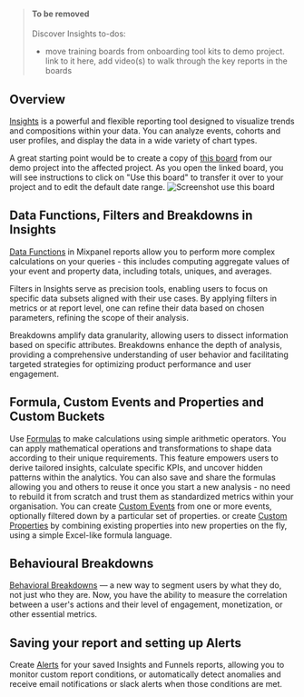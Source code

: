 > #### To be removed
> Discover Insights
> to-dos:
> - move training boards from onboarding tool kits to demo project. link to it here, add video(s) to walk through the key reports in the boards

## Overview
[Insights](/docs/reports/insights) is a powerful and flexible reporting tool designed to visualize trends and compositions within your data. You can analyze events, cohorts and user profiles, and display the data in a wide variety of chart types.

A great starting point would be to create a copy of [this board](https://mixpanel.com/s/31c4uP) from our demo project into the affected project. As you open the linked board, you will see instructions to click on "Use this board" to transfer it over to your project and to edit the default date range.
![Screenshot use this board](/tracking_id_limits_copy_board.png)

## Data Functions, Filters and Breakdowns in Insights
[Data Functions](/docs/reports/insights#insights-data-functions-operators-and-calculations) in Mixpanel reports allow you to perform more complex calculations on your queries - this includes computing aggregate values of your event and property data, including totals, uniques, and averages.

Filters in Insights serve as precision tools, enabling users to focus on specific data subsets aligned with their use cases. By applying filters in metrics or at report level, one can refine their data based on chosen parameters, refining the scope of their analysis.

Breakdowns amplify data granularity, allowing users to dissect information based on specific attributes. Breakdowns enhance the depth of analysis, providing a comprehensive understanding of user behavior and facilitating targeted strategies for optimizing product performance and user engagement.

## Formula, Custom Events and Properties and Custom Buckets
Use [Formulas](/docs/reports/insights#formulas) to make calculations using simple arithmetic operators. You can apply mathematical operations and transformations to shape data according to their unique requirements. This feature empowers users to derive tailored insights, calculate specific KPIs, and uncover hidden patterns within the analytics. You can also save and share the formulas allowing you and others to reuse it once you start a new analysis - no need to rebuild it from scratch and trust them as standardized metrics within your organisation.
You can create [Custom Events](/docs/features/custom-events) from one or more events, optionally filtered down by a particular set of properties. or create [Custom Properties](/docs/features/custom-properties) by combining existing properties into new properties on the fly, using a simple Excel-like formula language.

## Behavioural Breakdowns
[Behavioral Breakdowns](/docs/features/advanced#behavioral-properties) — a new way to segment users by what they do, not just who they are. Now, you have the ability to measure the correlation between a user's actions and their level of engagement, monetization, or other essential metrics.

## Saving your report and setting up Alerts
Create [Alerts](/docs/features/alerts) for your saved Insights and Funnels reports, allowing you to monitor custom report conditions, or automatically detect anomalies and receive email notifications or slack alerts when those conditions are met.
